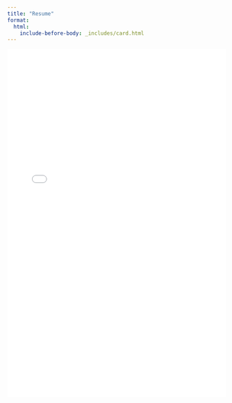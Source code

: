 ```yaml
---
title: "Resume"
format:
  html:
    include-before-body: _includes/card.html
---
```


<iframe 
    src="assets/RobbieFerrand_Resume.pdf" 
    style="width: 100%; height: 800px; border: none;">
</iframe>